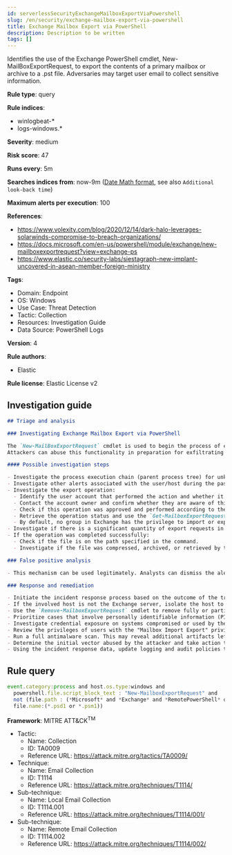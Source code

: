 ```yaml
---
id: serverlessSecurityExchangeMailboxExportViaPowershell
slug: /en/security/exchange-mailbox-export-via-powershell
title: Exchange Mailbox Export via PowerShell
description: Description to be written
tags: []
---
```


<div id="exchange-mailbox-export-via-powershell"></div>

Identifies the use of the Exchange PowerShell cmdlet, New-MailBoxExportRequest, to export the contents of a primary mailbox or archive to a .pst file. Adversaries may target user email to collect sensitive information.

**Rule type**: query

**Rule indices**: 

* winlogbeat-*
* logs-windows.*

**Severity**: medium

**Risk score**: 47

**Runs every**: 5m

**Searches indices from**: now-9m ([Date Math format](((ref))/common-options.html#date-math), see also <DocLink id="serverlessSecurityRulesUiCreate" section="set-the-rules-schedule">`Additional look-back time`</DocLink>)

**Maximum alerts per execution**: 100

**References**: 

* https://www.volexity.com/blog/2020/12/14/dark-halo-leverages-solarwinds-compromise-to-breach-organizations/
* https://docs.microsoft.com/en-us/powershell/module/exchange/new-mailboxexportrequest?view=exchange-ps
* https://www.elastic.co/security-labs/siestagraph-new-implant-uncovered-in-asean-member-foreign-ministry

**Tags**: 

* Domain: Endpoint
* OS: Windows
* Use Case: Threat Detection
* Tactic: Collection
* Resources: Investigation Guide
* Data Source: PowerShell Logs

**Version**: 4

**Rule authors**: 

* Elastic

**Rule license**: Elastic License v2

## Investigation guide

```markdown
## Triage and analysis

### Investigating Exchange Mailbox Export via PowerShell

The `New-MailBoxExportRequest` cmdlet is used to begin the process of exporting contents of a primary mailbox or archive to a .pst file. Note that this is done on a per-mailbox basis and this cmdlet is available only in on-premises Exchange.
Attackers can abuse this functionality in preparation for exfiltrating contents, which is likely to contain sensitive and strategic data.

#### Possible investigation steps

- Investigate the process execution chain (parent process tree) for unknown processes. Examine their executable files for prevalence, whether they are located in expected locations, and if they are signed with valid digital signatures.
- Investigate other alerts associated with the user/host during the past 48 hours.
- Investigate the export operation:
  - Identify the user account that performed the action and whether it should perform this kind of action.
  - Contact the account owner and confirm whether they are aware of this activity.
  - Check if this operation was approved and performed according to the organization's change management policy.
  - Retrieve the operation status and use the `Get-MailboxExportRequest` cmdlet to review previous requests.
  - By default, no group in Exchange has the privilege to import or export mailboxes. Investigate administrators that assigned the "Mailbox Import Export" privilege for abnormal activity.
- Investigate if there is a significant quantity of export requests in the alert timeframe. This operation is done on a per-mailbox basis and can be part of a mass export.
- If the operation was completed successfully:
  - Check if the file is on the path specified in the command.
  - Investigate if the file was compressed, archived, or retrieved by the attacker for exfiltration.

### False positive analysis

- This mechanism can be used legitimately. Analysts can dismiss the alert if the administrator is aware of the activity and it is done with proper approval.

### Response and remediation

- Initiate the incident response process based on the outcome of the triage.
- If the involved host is not the Exchange server, isolate the host to prevent further post-compromise behavior.
- Use the `Remove-MailboxExportRequest` cmdlet to remove fully or partially completed export requests.
- Prioritize cases that involve personally identifiable information (PII) or other classified data.
- Investigate credential exposure on systems compromised or used by the attacker to ensure all compromised accounts are identified. Reset passwords for these accounts and other potentially compromised credentials, such as email, business systems, and web services.
- Review the privileges of users with the "Mailbox Import Export" privilege to ensure that the least privilege principle is being followed.
- Run a full antimalware scan. This may reveal additional artifacts left in the system, persistence mechanisms, and malware components.
- Determine the initial vector abused by the attacker and take action to prevent reinfection through the same vector.
- Using the incident response data, update logging and audit policies to improve the mean time to detect (MTTD) and the mean time to respond (MTTR).

```

## Rule query

```js
event.category:process and host.os.type:windows and
  powershell.file.script_block_text : "New-MailboxExportRequest" and
  not (file.path : (*Microsoft* and *Exchange* and *RemotePowerShell* or *AppData* and *Local*) and
  file.name:(*.psd1 or *.psm1))

```

**Framework**: MITRE ATT&CK<sup>TM</sup>

* Tactic:
    * Name: Collection
    * ID: TA0009
    * Reference URL: https://attack.mitre.org/tactics/TA0009/
* Technique:
    * Name: Email Collection
    * ID: T1114
    * Reference URL: https://attack.mitre.org/techniques/T1114/
* Sub-technique:
    * Name: Local Email Collection
    * ID: T1114.001
    * Reference URL: https://attack.mitre.org/techniques/T1114/001/
* Sub-technique:
    * Name: Remote Email Collection
    * ID: T1114.002
    * Reference URL: https://attack.mitre.org/techniques/T1114/002/


